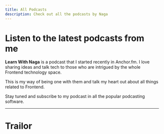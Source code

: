 ```yaml
---
title: All Podcasts
description: Check out all the podcasts by Naga
---
```



# Listen to the latest podcasts from me

**Learn With Naga** is a podcast that I started recently in Anchor.fm. I love sharing ideas and talk tech to those who are intrigued by the whole Frontend technology space.

This is my way of being one with them and talk my heart out about all things related to Frontend.

Stay tuned and subscribe to my podcast in all the popular podcasting software.

---

# Trailor

<Podcast episode="Learn-with-Naga---Trailor-e11c4kr" />
